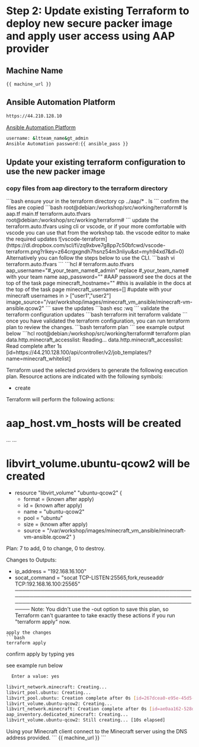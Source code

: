 # Step 2: Update existing Terraform to deploy new secure packer image and apply user access using AAP provider

## Machine Name
```
{{ machine_url }}
```
## Ansible Automation Platform
```bash
https://44.210.128.10
```
<a href="https://44.210.128.10" target="_blank">Ansible Automation Platform</a>
```bash
username: &ltteam_name&gt_admin
Ansible Automation password:{{ ansible_pass }}
```
## Update your existing terraform configuration to use the new packer image
### copy files from aap directory to the terraform directory
<Task id="update_terraform">
```bash
ensure your in the terraform directory
cp ../aap/* .
ls
```
confirm the files are copied
```bash
root@debian:/workshop/src/working/terraform# ls
aap.tf  main.tf  terraform.auto.tfvars
root@debian:/workshop/src/working/terraform# 
```
</Task>
<Task id="update_tfvars">
update the terraform.auto.tfvars using cli or vscode, or if your more comfortable with vscode you can use that from the workshop tab.
 the vscode editor to make the required updates
![vscode-terraform](https://dl.dropbox.com/scl/fi/zq9xbve7g8pp7c50bfcwd/vscode-terraform.png?rlkey=z64crgxgndh7hsnz54m3nliyu&st=myh94xd7&dl=0)
Alternatively you can follow the steps below to use the CLI.
```bash
vi terraform.auto.tfvars
```
```hcl
# terraform.auto.tfvars
aap_username="#_your_team_name#_admin" replace #_your_team_name# with your team name
aap_password="" #AAP password see the docs at the top of the task page
minecraft_hostname="" #this is available in the docs at the top of the task page
minecraft_usernames=[] #update with your minecraft usernames in > ["user1","user2"]
image_source="/var/workshop/images/minecraft_vm_ansible/minecraft-vm-ansible.qcow2"
```
save the updates
```bash
esc :wq
```
</Task>
validate the terraform configuration updates
<Task id="terraform_apply">
```bash
terraform init
terraform validate
```
once you have validated the terraform configuration, you can run terraform plan to review the changes.
```bash
terraform plan
```
see example output below
```hcl
root@debian:/workshop/src/working/terraform# terraform plan
data.http.minecraft_accesslist: Reading...
data.http.minecraft_accesslist: Read complete after 1s [id=https://44.210.128.100/api/controller/v2/job_templates/?name=minecraft_whitelist]

Terraform used the selected providers to generate the following execution plan. Resource actions are indicated with the following symbols:
  + create

Terraform will perform the following actions:

  # aap_host.vm_hosts will be created
...
...
  # libvirt_volume.ubuntu-qcow2 will be created
  + resource "libvirt_volume" "ubuntu-qcow2" {
      + format = (known after apply)
      + id     = (known after apply)
      + name   = "ubuntu-qcow2"
      + pool   = "ubuntu"
      + size   = (known after apply)
      + source = "/var/workshop/images/minecraft_vm_ansible/minecraft-vm-ansible.qcow2"
    }

Plan: 7 to add, 0 to change, 0 to destroy.

Changes to Outputs:
  + ip_address    = "192.168.16.100"
  + socat_command = "socat TCP-LISTEN:25565,fork,reuseaddr TCP:192.168.16.100:25565"
────────────────────────────────────────────────────────────────────────────────────────────────────────────────────────────────────────────────────
Note: You didn't use the -out option to save this plan, so Terraform can't guarantee to take exactly these actions if you run "terraform apply" now.
```
apply the changes
```bash
terraform apply
```
confirm apply by typing yes

see example run below 
```bash
  Enter a value: yes

libvirt_network.minecraft: Creating...
libvirt_pool.ubuntu: Creating...
libvirt_pool.ubuntu: Creation complete after 0s [id=267dcea0-e95e-45d5-957c-24c30602d529]
libvirt_volume.ubuntu-qcow2: Creating...
libvirt_network.minecraft: Creation complete after 0s [id=ae0aa162-528d-4ec2-9556-fcd0000d4131]
aap_inventory.dedicated_minecraft: Creating...
libvirt_volume.ubuntu-qcow2: Still creating... [10s elapsed]
```
</Task>
<Task id="connect_minecraft">
Using your Minecraft client connect to the Minecraft server using the DNS address provided.
```
{{ machine_url }}
```
</Task>
